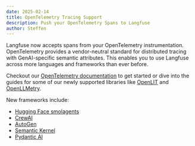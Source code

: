 ```yaml
---
date: 2025-02-14
title: OpenTelemetry Tracing Support
description: Push your OpenTelemetry Spans to Langfuse
author: Steffen
---
```



<ChangelogHeader />

Langfuse now accepts spans from your OpenTelemetry instrumentation.
OpenTelemetry provides a vendor-neutral standard for distributed tracing with GenAI-specific semantic attributes.
This enables you to use Langfuse across more languages and frameworks than ever before.

Checkout our [OpenTelemetry documentation](/docs/opentelemetry/get-started) to get started or dive into the guides
for some of our newly supported libraries like [OpenLIT](/docs/opentelemetry/example-openlit) and [OpenLLMetry](/docs/opentelemetry/example-openllmetry).

New frameworks include:
- [Hugging Face smolagents](/docs/integrations/smolagents)
- [CrewAI](/docs/integrations/crewai)
- [AutoGen](/docs/integrations/autogen)
- [Semantic Kernel](/docs/integrations/semantic-kernel)
- [Pydantic AI](/docs/integrations/pydantic-ai)
